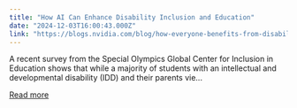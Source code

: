 ```yaml
---
title: "How AI Can Enhance Disability Inclusion and Education"
date: "2024-12-03T16:00:43.000Z"
link: "https://blogs.nvidia.com/blog/how-everyone-benefits-from-disability-inclusion/"
---
```


A recent survey from the Special Olympics Global Center for Inclusion in Education shows that while a majority of students with an intellectual and developmental disability (IDD) and their parents vie...

[Read more](https://blogs.nvidia.com/blog/how-everyone-benefits-from-disability-inclusion/)
